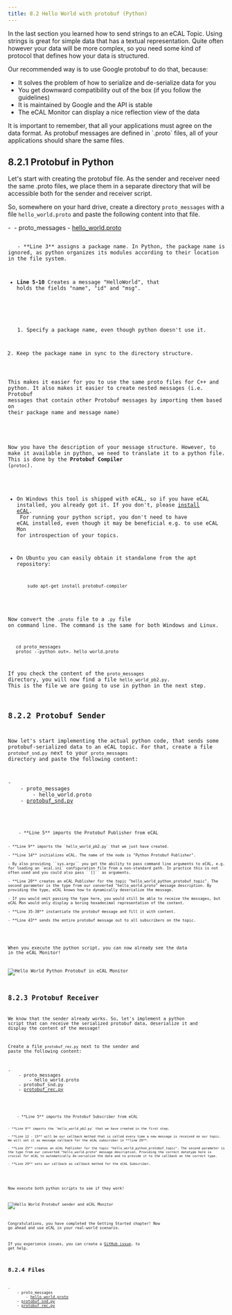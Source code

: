 ```yaml
---
title: 8.2 Hello World with protobuf (Python)
---
```





In the last section you learned how to send strings to an eCAL Topic.
Using strings is great for simple data that has a textual representation.
Quite often however your data will be more complex, so you need some kind of protocol that defines how your data is structured.

Our recommended way is to use Google protobuf to do that, because:

- It solves the problem of how to serialize and de-serialize data for you
- You get downward compatibility out of the box (if you follow the guidelines)
- It is maintained by Google and the API is stable
- The eCAL Monitor can display a nice reflection view of the data

<Aside type="caution" title="Important">
   It is important to remember, that all your applications must agree on the data format.
   As protobuf messages are defined in `.proto` files, all of your applications should share the same files.
</Aside>

## 8.2.1 Protobuf in Python

Let's start with creating the protobuf file.
As the sender and receiver need the same .proto files, we place them in a separate directory that will be accessible both for the sender and receiver script.

So, somewhere on your hard drive, create a directory `proto_messages` with a file `hello_world.proto` and paste the following content into that file.

<FileTree>
- ‎
    - proto_messages
        - <a href="/src/assets/files/hello_world_python_protobuf/proto_messages/hello_world.proto" download="hello_world.proto">hello_world.proto</a>
</FileTree>

<Code code={helloWorldPROTO} lang="proto" title="hello_world.proto"/>

<Aside title="What is happening here?">
   - **Line 3** assigns a package name. In Python, the package name is ignored, as python organizes its modules according to their location in the file system.

   - **Line 5-10** Creates a message "HelloWorld", that holds the fields "name", "id" and "msg".
</Aside>

<Aside type="tip">
   1. Specify a package name, even though python doesn't use it.

   2. Keep the package name in sync to the directory structure.

   This makes it easier for you to use the same proto files for C++ and python.
   It also makes it easier to create nested messages (i.e. Protobuf messages that contain other Protobuf messages by importing them based on their package name and message name)
</Aside>

Now you have the description of your message structure.
However, to make it available in python, we need to translate it to a python file.
This is done by the **Protobuf Compiler** (``protoc``).

- On Windows this tool is shipped with eCAL, so if you have eCAL installed, you already got it. If you don't, please [install eCAL](/getting_started/2_installing_ecal/#21-installing-ecal-on-windows). <br/> For running your python script, you don't need to have eCAL installed, even though it may be beneficial e.g. to use eCAL Mon for introspection of your topics.

- On Ubuntu you can easily obtain it standalone from the apt repository:
    ```shell
        sudo apt-get install protobuf-compiler
    ```

Now convert the `.proto` file to a `.py` file on command line.
The command is the same for both Windows and Linux.
```shell
   cd proto_messages
   protoc --python_out=. hello_world.proto
```

If you check the content of the ``proto_messages`` directory, you will now find a file `hello_world_pb2.py`.
This is the file we are going to use in python in the next step.

## 8.2.2 Protobuf Sender

Now let's start implementing the actual python code, that sends some protobuf-serialized data to an eCAL topic.
For that, create a file `protobuf_snd.py` next to your `proto_messages` directory and paste the following content:

<FileTree>
- ‎
    - proto_messages
        - hello_world.proto
    - <a href="/src/assets/files/hello_world_python_protobuf/protobuf_snd.py" download="protobuf_snd.py">protobuf_snd.py</a>
</FileTree>

<Code code={protobufSndPY} lang="python" title="protobuf_snd.py"/>

<Aside title="What is happening here?">
    - **Line 5** imports the Protobuf Publisher from eCAL
   
    - **Line 9** imports the `hello_world_pb2.py` that we just have created.

    - **Line 14** initializes eCAL. The name of the node is "Python Protobuf Publisher".

    - By also providing ``sys.argv`` you get the ability to pass command line arguments to eCAL, e.g. for loading an `ecal.ini` configuration file from a non-standard path. In practice this is not often used and you could also pass ``[]`` as arguments.

    - **Line 20** creates an eCAL Publisher for the topic "hello_world_python_protobuf_topic". The second parameter is the type from our converted "hello_world.proto" message description. By providing the type, eCAL knows how to dynamically deserialize the message.

    - If you would omit passing the type here, you would still be able to receive the messages, but eCAL Mon would only display a boring hexadecimal representation of the content.

    - **Line 35-38** instantiate the protobuf message and fill it with content.

    - **Line 43** sends the entire protobuf message out to all subscribers on the topic.
</Aside>

When you execute the python script, you can now already see the data in the eCAL Monitor!

![Hello World Python Protobuf in eCAL Monitor](../../../../assets/hello_world_python_protobuf_monitor.png)

## 8.2.3 Protobuf Receiver

We know that the sender already works.
So, let's implement a python script that can receive the serialized protobuf data, deserialize it and display the content of the message!

Create a file `protobuf_rec.py` next to the sender and paste the following content:

<FileTree>
- ‎
    - proto_messages
        - hello_world.proto
    - protobuf_snd.py
    - <a href="/src/assets/files/hello_world_python_protobuf/protobuf_rec.py" download="protobuf_rec.py">protobuf_rec.py</a>
</FileTree>

<Code code={protobufRecPY} lang="python" title="protobuf_rec.py"/>

<Aside title="What is happening here?">
    - **Line 5** imports the Protobuf Subscriber from eCAL
   
    - **Line 9** imports the `hello_world_pb2.py` that we have created in the first step.

    - **Line 12 - 15** will be our callback method that is called every time a new message is received on our topic. We will set it as message callback for the eCAL subscriber in **line 29**.

    - **Line 25** creates an eCAL Publisher for the topic "hello_world_python_protobuf_topic". The second parameter is the type from our converted "hello_world.proto" message description. Providing the correct datatype here is crucial for eCAL to automatically de-serialize the data and to provide it to the callback as the correct type.

    - **Line 29** sets our callback as callback method for the eCAL Subscriber.
</Aside>

Now execute both python scripts to see if they work! 

![Hello World Protobuf sender and eCAL Monitor](../../../../assets/hello_world_python_protobuf_snd_rec.png)

Congratulations, you have completed the Getting Started chapter!
Now go ahead and use eCAL in your real-world scenario.

If you experience issues, you can create a [GitHub issue](https://github.com/eclipse-ecal/ecal/issues), to get help.

## 8.2.4 Files
<FileTree>
- ‎
    - proto_messages
        - <a href="/src/assets/files/hello_world_python_protobuf/proto_messages/hello_world.proto" download="hello_world.proto">hello_world.proto</a>
    - <a href="/src/assets/files/hello_world_python_protobuf/protobuf_snd.py" download="protobuf_snd.py">protobuf_snd.py</a>
    - <a href="/src/assets/files/hello_world_python_protobuf/protobuf_rec.py" download="protobuf_rec.py">protobuf_rec.py</a>
</FileTree>
